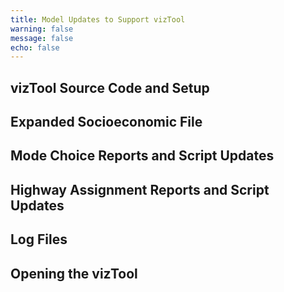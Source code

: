 ```yaml
---
title: Model Updates to Support vizTool
warning: false
message: false
echo: false
---
```


## vizTool Source Code and Setup


## Expanded Socioeconomic File


## Mode Choice Reports and Script Updates


## Highway Assignment Reports and Script Updates


## Log Files


## Opening the vizTool






